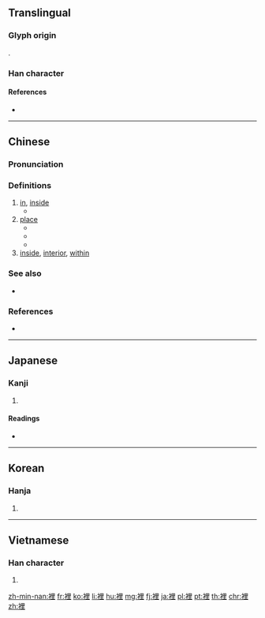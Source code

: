 {{character info/new}}
{{also|裏|里}}
==Translingual==
{{Han simplified forms|裡|裏|里}}
===Glyph origin===
{{Han etym}}
{{Han compound|衣|里|c1=s|c2=p|t1=clothes|ls=psc}}.

===Han character===
{{Han char|rn=145|rad=衣|as=07|sn=13|four=36214|canj=LWG|ids=⿰衤里}}

====References====
* {{Han ref|kx=1118.131|dkj=34295|hdz=53094.030|uh=88E1|ud=35041|bh=B8CC|bd=47308}}

----

==Chinese==
{{zh-forms|s=里|t2=裏}}

===Pronunciation===
{{zh-pron
|m=lǐ
|c=leoi5,lei5
|h=pfs=
|md=
|mn=lí
|w=3li
|mc=
|oc=
|ma=y
|cat=prep,n
}}
{{attention|zh|the Old/Middle Chinese data is available for 裏 but not for 裡}}

===Definitions===
{{zh-hanzi}}

# [[in]], [[inside]]
#* {{zh-x|誰 在 這 房間 裡？|Who is '''inside''' this room?}}
# [[place]]
#* {{zh-l|這裡|here}}
#* {{zh-l|哪裡|where}}
#* {{zh-l|那裡|there}}
# [[inside]], [[interior]], [[within]]

===See also===
* {{zh-l|里}}

===References===
*{{thcwd|10027}}

----

==Japanese==

===Kanji===
{{ja-kanji|grade=|rs=衣07}}

# {{defn|lang=ja|sort=衣07}}

====Readings====
* {{ja-readings|on=[[り]] (ri)|kun=[[うら]] (ura), [[うち]] (uchi)|nanori=}}

----

==Korean==

===Hanja===
{{ko-hanja|hangeul=[[리]]>[[이]]|eumhun=|mr=ri>i|y=li>i}}

# {{defn|lang=ko|sort=衣07}}

----

==Vietnamese==

===Han character===
{{vi-hantu|lí|rs=衣07}}

# {{defn|lang=vi|sort=衣07}}

[[zh-min-nan:裡]]
[[fr:裡]]
[[ko:裡]]
[[li:裡]]
[[hu:裡]]
[[mg:裡]]
[[fj:裡]]
[[ja:裡]]
[[pl:裡]]
[[pt:裡]]
[[th:裡]]
[[chr:裡]]
[[zh:裡]]
